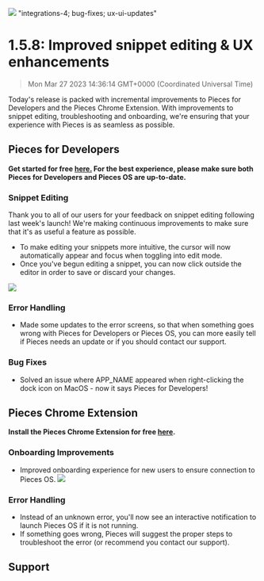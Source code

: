 ![](https://uploads-ssl.webflow.com/6143afec68f555387049efb3/630d778bed7681347a555f51_ezgif_com-gif-maker34_35521d5d074e930305278f8047bfcfa0_2000.png)
"integrations-4; bug-fixes; ux-ui-updates"
# 1.5.8: Improved snippet editing & UX enhancements
> Mon Mar 27 2023 14:36:14 GMT+0000 (Coordinated Universal Time)

Today's release is packed with incremental improvements to Pieces for Developers and the Pieces Chrome Extension. With improvements to snippet editing, troubleshooting and onboarding, we're ensuring that your experience with Pieces is as seamless as possible.
## Pieces for Developers
**Get started for free <a href="https://code.pieces.app/install" target="_blank" rel="noopener noreferrer">here.</a> For the best experience, please make sure both Pieces for Developers and Pieces OS are up-to-date.**

### Snippet Editing
Thank you to all of our users for your feedback on snippet editing following last week's launch! We're making continuous improvements to make sure that it's as useful a feature as possible.
- To make editing your snippets more intuitive, the cursor will now automatically appear and focus when toggling into edit mode.
- Once you've begun editing a snippet, you can now click outside the editor in order to save or discard your changes.

![](https://uploads-ssl.webflow.com/6143afec68f555387049efb3/630d778ced7681e3a2555f57_ezgif_com-gif-maker32_e5a2948be30a51b16d1bce42eb84a93d_800.png)

### Error Handling
- Made some updates to the error screens, so that when something goes wrong with Pieces for Developers or Pieces OS, you can more easily tell if Pieces needs an update or if you should contact our support.

### Bug Fixes
- Solved an issue where APP_NAME appeared when right-clicking the dock icon on MacOS - now it says Pieces for Developers!

## Pieces Chrome Extension
**Install the Pieces Chrome Extension for free <a href="https://chrome.google.com/webstore/detail/pieces/igbgibhbfonhmjlechmeefimncpekepm?hl=en" target="_blank" rel="noopener noreferrer">here</a>.**

### Onboarding Improvements
- Improved onboarding experience for new users to ensure connection to Pieces OS.
![](https://uploads-ssl.webflow.com/6143afec68f555387049efb3/630d778ced76817bc3555f58_ezgif_com-gif-maker33_dd199c832ec6c75b8b63d5ba8616de49_800.png)

### Error Handling
- Instead of an unknown error, you'll now see an interactive notification to launch Pieces OS if it is not running.
- If something goes wrong, Pieces will suggest the proper steps to troubleshoot the error (or recommend you contact our support).

## Support
